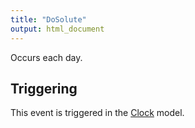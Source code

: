 ```yaml
---
title: "DoSolute"
output: html_document
---
```



Occurs each day.

## Triggering

This event is triggered in the [Clock](/docs/Models/Clock.qmd) model.
